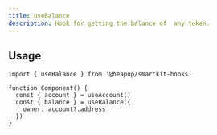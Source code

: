```yaml
---
title: useBalance
description: Hook for getting the balance of  any token.
---
```


## Usage

```tsx
import { useBalance } from '@heapup/smartkit-hooks'

function Component() {
  const { account } = useAccount()
  const { balance } = useBalance({
    owner: account?.address
  })
}
```
